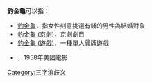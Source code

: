 
'''釣金龜'''可以指：
* [[釣金龜|釣金龜]]，指女性刻意挑選有錢的男性為結婚對象
* [[釣金龜_(京劇)|釣金龜 (京劇)]]，京劇劇目
* [[釣金龜_(遊戲)|釣金龜 (遊戲)]]，一種單人骨牌遊戲
* {{le|釣金龜 (電影)|Indiscreet (1958 film)}}，1958年美國電影
{{disambig}}

[[Category:三字消歧义|Category:三字消歧义]]
